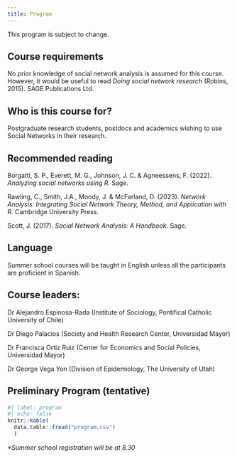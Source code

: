 ```yaml
---
title: Program
---
```


::: {.callout-note}
This program is subject to change.
:::

## Course requirements

No prior knowledge of social network analysis is assumed for this
course. However, it would be useful to read *Doing social network
research* (Robins, 2015). SAGE Publications Ltd.* *

## Who is this course for?

Postgraduate research students, postdocs and academics wishing to use
Social Networks in their research.

## Recommended reading

Borgatti, S. P., Everett, M. G., Johnson, J. C. & Agneessens, F. (2022).
*Analyzing social networks using R*. Sage.

Rawling, C., Smith, J.A., Moody, J. & McFarland, D. (2023). *Network Analysis: Integrating Social Network Theory, Method, and Application with R*. Cambridge University Press.

Scott, J. (2017). *Social Network Analysis: A Handbook*. Sage.

## Language

Summer school courses will be taught in English unless all the
participants are proficient in Spanish.

## Course leaders:

Dr Alejandro Espinosa-Rada (Institute of Sociology, Pontifical Catholic University of Chile)

Dr Diego Palacios (Society and Health Research Center, Universidad
Mayor)

Dr Francisca Ortiz Ruiz (Center for Economics and Social Policies, Universidad
Mayor)

Dr George Vega Yon (Division of Epidemiology, The University of Utah)

## Preliminary Program (tentative)

```r
#| label: program
#| echo: false
knitr::kable(
  data.table::fread("program.csv")
  )
```

*\*Summer school registration will be at 8.30*